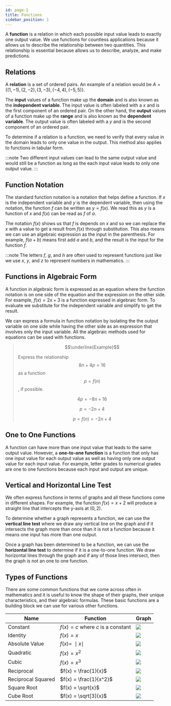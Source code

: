 ```yaml
---
id: page-1
title: Functions
sidebar_position: 1
---
```



A **function** is a relation in which each possible input value leads to exactly one output value. We use functions for countless applications because it allows us to describe the relationship between two quantities. This relationship is essential because allows us to describe, analyze, and make predictions.

## Relations

A **relation** is a set of ordered pairs. An example of a relation would be $A = \{(1, -1), (2, -2), (3, -3), (-4, 4), (-5, 5)\}$.

The **input** values of a function make up the **domain** and is also known as the **independent variable**. The input value is often labeled with a $x$ and is the first component of an ordered pair. On the other hand, the **output** values of a function make up the **range** and is also known as the **dependent variable**. The output value is often labeled with a $y$ and is the second component of an ordered pair.

To determine if a relation is a function, we need to verify that every value in the domain leads to only one value in the output. This method also applies to functions in tabular form.

<Fig src={alg1} caption='Relations as Function' num={1}/>

:::note
Two different input values can lead to the same output value and would still be a function as long as the each input value leads to only one output value.
:::

## Function Notation

The standard function notation is a notation that helps define a function. If $x$ is the independent variable and $y$ is the dependent variable, then using the notation, the function $f$ can be written as $y = f(x)$. We read this as $y$ is a function of $x$ and $f(x)$ can be read as $f$ of $a$.

The notation $f(x)$ shows us that $f$ is depends on $x$ and so we can replace the $x$ with a value to get a result from $f(x)$ through substitution. This also means we can use an algebraic expression as the input in the parenthesis. For example, $f(a + b)$ means first add $a$ and $b$, and the result is the input for the function $f$.

:::note
The letters $f$, $g$, and $h$ are often used to represent functions just like we use $x$, $y$, and $z$ to represent numbers in mathematics.
:::

## Functions in Algebraic Form

A function in algebraic form is expressed as an equation where the function notation is on one side of the equation and the expression on the other side. For example, $f(x) = 2x + 3$ is a function expressed in algebraic form. To evaluate we substitute for the independent variable and simplify to get the result.

We can express a formula in function notation by isolating the the output variable on one side while having the other side as an expression that involves only the input variable. All the algebraic methods used for equations can be used with functions.

> $$\underline{Example}$$
>
> Express the relationship $$8n + 4p = 16$$ as a function $$p = f(n)$$, if possible.
>
> $$4p = -8n + 16$$
>
> $$p = -2n + 4$$
>
> $$p = f(n) = -2n + 4$$

## One to One Functions

A function can have more than one input value that leads to the same output value. However, a **one-to-one function** is a function that only has one input value for each output value as well as having only one output value for each input value. For example, letter grades to numerical grades are one to one functions because each input and output are unique.

## Vertical and Horizontal Line Test

We often express functions in terms of graphs and all these functions come in different shapes. For example, the function $f(x) = x + 2$ will produce a straight line that intercepts the y-axis at $(0, 2)$.

To determine whether a graph represents a function, we can use the **vertical line test** where we draw any vertical line on the graph and if it intersects the graph more than once than it is not a function because it means one input has more than one output.

<Fig src={alg2} caption='Vertical Line Test' num={2}/>

Once a graph has been determined to be a function, we can use the **horizontal line test** to determine if it is a one-to-one function. We draw horizontal lines through the graph and if any of those lines intersect, then the graph is not an one to one function.

<Fig src={alg3} caption='Horizontal Line Test' num={3}/>

## Types of Functions

There are some common functions that we come across often in mathematics and it is useful to know the shape of their graphs, their unique characteristics, and their algebraic formulas. These basic functions are a building block we can use for various other functions.

| Name | Function | Graph |
| - | - | - |
| Constant | $f(x) = c$ where $c$ is a constant | <img src={alg4} /> |
| Identity | $f(x) = x$ | <img src={alg5} /> |
| Absolute Value | $f(x) = \:\mid x \mid$ | <img src={alg6} /> |
| Quadratic | $f(x) = x^2$ | <img src={alg7} /> |
| Cubic | $f(x) = x^3$ | <img src={alg8} /> |
| Reciprocal | $f(x) = \frac{1}{x}$ | <img src={alg9} /> |
| Reciprocal Squared | $f(x) = \frac{1}{x^2}$ | <img src={alg10} /> |
| Square Root | $f(x) = \sqrt{x}$ | <img src={alg11} /> |
| Cube Root | $f(x) = \sqrt[3]{x}$ | <img src={alg12} /> |